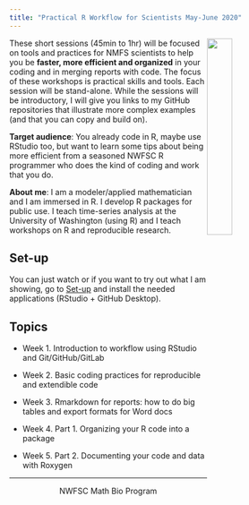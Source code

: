 ```yaml
---
title: "Practical R Workflow for Scientists May-June 2020"
---
```


<img style="float: right;" src="images/tools-logo-transparent.png" width=30%>

These short sessions (45min to 1hr) will be focused on tools and practices for NMFS scientists to help you be **faster, more efficient and organized** in your coding and in merging reports with code. The focus of these workshops is practical skills and tools. Each session will be stand-alone. While the sessions will be introductory, I will give you links to my GitHub repositories that illustrate more complex examples (and that you can copy and build on).

**Target audience**: You already code in R, maybe use RStudio too, but want to learn some tips about being more efficient from a seasoned NWFSC R programmer who does the kind of coding and work that you do.

**About me**: I am a modeler/applied mathematician and I am immersed in R. I develop R packages for public use. I teach time-series analysis at the University of Washington (using R) and I teach workshops on R and reproducible research.

## Set-up

You can just watch or if you want to try out what I am showing, go to [Set-up](https://rverse-tutorials.github.io/RWorkflow-NWFSC-2020/set-up.html) and install the needed applications (RStudio + GitHub Desktop).

## Topics

* Week 1. Introduction to workflow using RStudio and Git/GitHub/GitLab

* Week 2. Basic coding practices for reproducible and extendible code

* Week 3. Rmarkdown for reports: how to do big tables and export formats for Word docs

* Week 4. Part 1. Organizing your R code into a package

* Week 5. Part 2. Documenting your code and data with Roxygen


<hr>

<div style="text-align: center">
<i class="fas fa-cubes"></i> NWFSC Math Bio Program <i class="fas fa-cubes"></i>
</div>